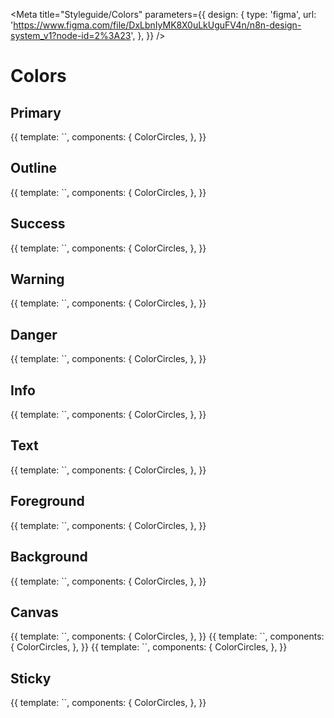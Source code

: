 
<Meta
	title="Styleguide/Colors"
	parameters={{
		design: {
			type: 'figma',
			url: 'https://www.figma.com/file/DxLbnIyMK8X0uLkUguFV4n/n8n-design-system_v1?node-id=2%3A23',
		},
	}}
/>

# Colors

## Primary

<Canvas>
	<Story name="primary">
		{{
			template: `<color-circles :colors="['--color-primary-shade-1', '--color-primary', '--color-primary-tint-1', '--color-primary-tint-2', '--color-primary-tint-3']" />`,
			components: {
				ColorCircles,
			},
		}}
	</Story>
</Canvas>

## Outline

<Canvas>
	<Story name="secondary">
		{{
			template: `<color-circles :colors="['--color-secondary']" />`,
			components: {
				ColorCircles,
			},
		}}
	</Story>
</Canvas>

## Success

<Canvas>
	<Story name="success">
		{{
			template: `<color-circles :colors="['--color-success', '--color-success-tint-1', '--color-success-tint-2', '--color-success-light']" />`,
			components: {
				ColorCircles,
			},
		}}
	</Story>
</Canvas>

## Warning

<Canvas>
	<Story name="warning">
		{{
			template: `<color-circles :colors="['--color-warning', '--color-warning-tint-1', '--color-warning-tint-2']" />`,
			components: {
				ColorCircles,
			},
		}}
	</Story>
</Canvas>

## Danger

<Canvas>
	<Story name="danger">
		{{
			template: `<color-circles :colors="['--color-danger', '--color-danger-tint-1', '--color-danger-tint-2']" />`,
			components: {
				ColorCircles,
			},
		}}
	</Story>
</Canvas>

## Info

<Canvas>
	<Story name="info">
		{{
			template: `<color-circles :colors="['--color-info', '--color-info-tint-1', '--color-info-tint-2']" />`,
			components: {
				ColorCircles,
			},
		}}
	</Story>
</Canvas>

## Text

<Canvas>
	<Story name="text">
		{{
			template: `<color-circles :colors="['--color-text-dark', '--color-text-base', '--color-text-light', '--color-text-lighter', '--color-text-xlight']" />`,
			components: {
				ColorCircles,
			},
		}}
	</Story>
</Canvas>

## Foreground

<Canvas>
	<Story name="foreground">
		{{
			template: `<color-circles :colors="['--color-foreground-xdark', '--color-foreground-dark', '--color-foreground-base', '--color-foreground-light', '--color-foreground-xlight']" />`,
			components: {
				ColorCircles,
			},
		}}
	</Story>
</Canvas>

## Background

<Canvas>
	<Story name="background">
		{{
			template: `<color-circles :colors="['--color-background-dark', '--color-background-base', '--color-background-light', '--color-background-lighter', '--color-background-xlight']" />`,
			components: {
				ColorCircles,
			},
		}}
	</Story>
</Canvas>

## Canvas

<Canvas>
	<Story name="canvas">
		{{
			template: `<color-circles :colors="['--color-canvas-background', '--color-canvas-dot']" />`,
			components: {
				ColorCircles,
			},
		}}
	</Story>
</Canvas>


<Canvas>
	<Story name="avatar">
		{{
			template: `<color-circles :colors="['--color-avatar-accent-1', '--color-avatar-accent-2']" />`,
			components: {
				ColorCircles,
			},
		}}
	</Story>
</Canvas>


<Canvas>
	<Story name="json">
		{{
			template: `<color-circles :colors="['--color-json-default', '--color-json-null', '--color-json-boolean', '--color-json-number', '--color-json-string', '--color-json-key', '--color-json-brackets', '--color-json-brackets-hover', '--color-json-line', '--color-json-highlight']" />`,
			components: {
				ColorCircles,
			},
		}}
	</Story>
</Canvas>

## Sticky

<Canvas>
	<Story name="sticky">
		{{
			template: `<color-circles :colors="['--color-sticky-default-background', '--color-sticky-default-border']" />`,
			components: {
				ColorCircles,
			},
		}}
	</Story>
</Canvas>

